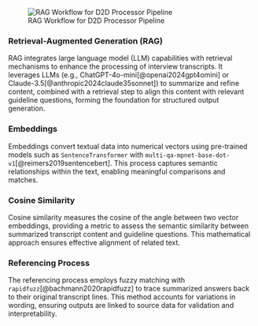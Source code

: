 
::: {.cell}
![RAG Workflow for D2D Processor Pipeline](img/rag_pipeline.png)
:::

### Retrieval-Augmented Generation (RAG)

RAG integrates large language model (LLM) capabilities with retrieval mechanisms to enhance the processing of interview transcripts. It leverages LLMs (e.g., ChatGPT-4o-mini[@openai2024gpt4omini] or Claude-3.5[@anthropic2024claude35sonnet]) to summarize and refine content, combined with a retrieval step to align this content with relevant guideline questions, forming the foundation for structured output generation.

### Embeddings

Embeddings convert textual data into numerical vectors using pre-trained models such as `SentenceTransformer` with `multi-qa-mpnet-base-dot-v1`[@reimers2019sentencebert]. This process captures semantic relationships within the text, enabling meaningful comparisons and matches.

### Cosine Similarity

Cosine similarity measures the cosine of the angle between two vector embeddings, providing a metric to assess the semantic similarity between summarized transcript content and guideline questions. This mathematical approach ensures effective alignment of related text.

### Referencing Process

The referencing process employs fuzzy matching with `rapidfuzz`[@bachmann2020rapidfuzz] to trace summarized answers back to their original transcript lines. This method accounts for variations in wording, ensuring outputs are linked to source data for validation and interpretability.